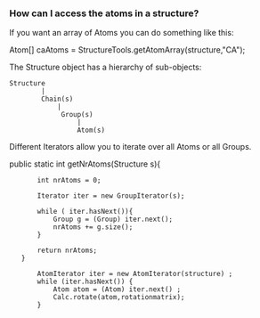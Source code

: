 ===How can I access the atoms in a structure?===


If you want an array of Atoms you can do something like this:

<java>
Atom[] caAtoms = StructureTools.getAtomArray(structure,"CA");
</java>

The Structure object has a hierarchy of sub-objects:

<pre>
Structure
        |
        Chain(s)
            |
             Group(s)
                 |
                 Atom(s)
</pre>



Different Iterators allow you to iterate over all Atoms or all Groups.


<java>
public static int getNrAtoms(Structure s){
       
        int nrAtoms = 0;
        
        Iterator iter = new GroupIterator(s);
        
        while ( iter.hasNext()){
            Group g = (Group) iter.next();
            nrAtoms += g.size();
        }
        
        return nrAtoms;
    }
</java>


<java>
        AtomIterator iter = new AtomIterator(structure) ;
        while (iter.hasNext()) {
            Atom atom = (Atom) iter.next() ;
            Calc.rotate(atom,rotationmatrix);
        }
</java>